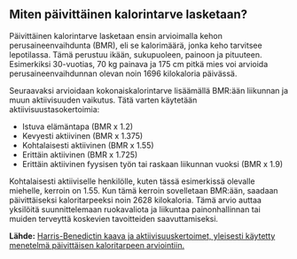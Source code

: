 ## Miten päivittäinen kalorintarve lasketaan?

Päivittäinen kalorintarve lasketaan ensin arvioimalla kehon perusaineenvaihdunta (BMR), eli se kalorimäärä, jonka keho tarvitsee lepotilassa. Tämä perustuu ikään, sukupuoleen, painoon ja pituuteen. Esimerkiksi 30-vuotias, 70 kg painava ja 175 cm pitkä mies voi arvioida perusaineenvaihdunnan olevan noin 1696 kilokaloria päivässä.

Seuraavaksi arvioidaan kokonaiskalorintarve lisäämällä BMR:ään liikunnan ja muun aktiivisuuden vaikutus. Tätä varten käytetään aktiivisuustasokertoimia:
- Istuva elämäntapa (BMR x 1.2)
- Kevyesti aktiivinen (BMR x 1.375)
- Kohtalaisesti aktiivinen (BMR x 1.55)
- Erittäin aktiivinen (BMR x 1.725)
- Erittäin aktiivinen fyysisen työn tai raskaan liikunnan vuoksi (BMR x 1.9)

Kohtalaisesti aktiiviselle henkilölle, kuten tässä esimerkissä olevalle miehelle, kerroin on 1.55. Kun tämä kerroin sovelletaan BMR:ään, saadaan päivittäiseksi kaloritarpeeksi noin 2628 kilokaloria. Tämä arvio auttaa yksilöitä suunnittelemaan ruokavaliota ja liikuntaa painonhallinnan tai muiden terveyttä koskevien tavoitteiden saavuttamiseksi.

**Lähde:** [Harris-Benedictin kaava ja aktiivisuuskertoimet, yleisesti käytetty menetelmä päivittäisen kaloritarpeen arviointiin.](https://nutrium.com/blog/harris-benedict-equation-calculator-for-nutrition-professionals/)

